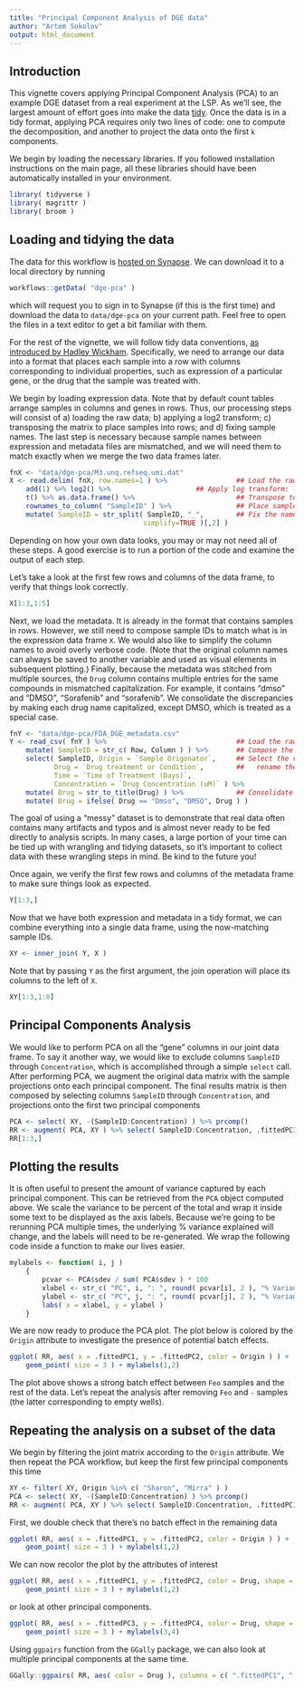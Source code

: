 ```yaml
---
title: "Principal Component Analysis of DGE data"
author: "Artem Sokolov"
output: html_document
---
```


## Introduction
This vignette covers applying Principal Component Analysis (PCA) to an example DGE dataset from a real experiment at the LSP. As we'll see, the largest amount of effort goes into make the data [tidy](https://cran.r-project.org/web/packages/tidyr/vignettes/tidy-data.html). Once the data is in a tidy format, applying PCA requires only two lines of code: one to compute the decomposition, and another to project the data onto the first `k` components.

We begin by loading the necessary libraries. If you followed installation instructions on the main page, all these libraries should have been automatically installed in your environment.

```r
library( tidyverse )
library( magrittr )
library( broom )
```

## Loading and tidying the data
The data for this workflow is [hosted on Synapse](https://www.synapse.org/#!Synapse:syn9952381). We can download it to a local directory by running
```r
workflows::getData( "dge-pca" )
```
which will request you to sign in to Synapse (if this is the first time) and download the data to `data/dge-pca` on your current path. Feel free to open the files in a text editor to get a bit familiar with them.

For the rest of the vignette, we will follow tidy data conventions, [as introduced by Hadley Wickham](https://cran.r-project.org/web/packages/tidyr/vignettes/tidy-data.html). Specifically, we need to arrange our data into a format that places each sample into a row with columns corresponding to individual properties, such as expression of a particular gene, or the drug that the sample was treated with.

We begin by loading expression data. Note that by default count tables arrange samples in columns and genes in rows. Thus, our processing steps will consist of a) loading the raw data; b) applying a log2 transform; c) transposing the matrix to place samples into rows; and d) fixing sample names. The last step is necessary because sample names between expression and metadata files are mismatched, and we will need them to match exactly when we merge the two data frames later.
```r
fnX <- "data/dge-pca/M3.unq.refseq.umi.dat"
X <- read.delim( fnX, row.names=1 ) %>%                 ## Load the raw data
    add(1) %>% log2() %>%                     ## Apply log transform: log2( x + 1 )
    t() %>% as.data.frame() %>%                         ## Transpose to samples-in-row format
    rownames_to_column( "SampleID" ) %>%                ## Place sample names into their own column
    mutate( SampleID = str_split( SampleID, "_",        ## Fix the names: e.g., T384s1_A1 -> A1
                                 simplify=TRUE )[,2] )
```
Depending on how your own data looks, you may or may not need all of these steps. A good exercise is to run a portion of the code and examine the output of each step.

Let's take a look at the first few rows and columns of the data frame, to verify that things look correctly.
```r
X[1:3,1:5]
```
Next, we load the metadata. It is already in the format that contains samples in rows. However, we still need to compose sample IDs to match what is in the expression data frame `X`. We would also like to simplify the column names to avoid overly verbose code. (Note that the original column names can always be saved to another variable and used as visual elements in subsequent plotting.) Finally, because the metadata was stitched from multiple sources, the `Drug` column contains multiple entries for the same compounds in mismatched capitalization. For example, it contains "dmso" and "DMSO", "Sorafenib" and "sorafenib". We consolidate the discrepancies by making each drug name capitalized, except DMSO, which is treated as a special case.
```r
fnY <- "data/dge-pca/FDA_DGE_metadata.csv"
Y <- read_csv( fnY ) %>%                                ## Load the raw data
    mutate( SampleID = str_c( Row, Column ) ) %>%       ## Compose the sample IDs from Row, Column
    select( SampleID, Origin = `Sample Origonator`,     ## Select the variables of interest and
           Drug = `Drug treatment or Condition`,        ##   rename them to shorter tags
           Time = `Time of Treatment (Days)`,
           Concentration = `Drug Concentration (uM)` ) %>%
    mutate( Drug = str_to_title(Drug) ) %>%             ## Consolidate capitalization of drug names
    mutate( Drug = ifelse( Drug == "Dmso", "DMSO", Drug ) )
```
The goal of using a "messy" dataset is to demonstrate that real data often contains many artifacts and typos and is almost never ready to be fed directly to analysis scripts. In many cases, a large portion of your time can be tied up with wrangling and tidying datasets, so it's important to collect data with these wrangling steps in mind. Be kind to the future you!

Once again, we verify the first few rows and columns of the metadata frame to make sure things look as expected.
```r
Y[1:3,]
```

Now that we have both expression and metadata in a tidy format, we can combine everything into a single data frame, using the now-matching sample IDs.
```r
XY <- inner_join( Y, X )
```

Note that by passing `Y` as the first argument, the join operation will place its columns to the left of `X`.
```r
XY[1:3,1:8]
```

## Principal Components Analysis

We would like to perform PCA on all the "gene" columns in our joint data frame. To say it another way, we would like to exclude columns `SampleID` through `Concentration`, which is accomplished through a simple `select` call. After performing PCA, we augment the original data matrix with the sample projections onto each principal component. The final results matrix is then composed by selecting columns `SampleID` through `Concentration`, and projections onto the first two principal components
```r
PCA <- select( XY, -(SampleID:Concentration) ) %>% prcomp()
RR <- augment( PCA, XY ) %>% select( SampleID:Concentration, .fittedPC1, .fittedPC2 )
RR[1:3,]
```

## Plotting the results

It is often useful to present the amount of variance captured by each principal component. This can be retrieved from the `PCA` object computed above. We scale the variance to be percent of the total and wrap it inside some text to be displayed as the axis labels. Because we're going to be rerunning PCA multiple times, the underlying % variance explained will change, and the labels will need to be re-generated. We wrap the following code inside a function to make our lives easier.
```r
mylabels <- function( i, j )
    {
        pcvar <- PCA$sdev / sum( PCA$sdev ) * 100
        xlabel <- str_c( "PC", i, ": ", round( pcvar[i], 2 ), "% Variance" )
        ylabel <- str_c( "PC", j, ": ", round( pcvar[j], 2 ), "% Variance" )
        labs( x = xlabel, y = ylabel )
    }
```

We are now ready to produce the PCA plot. The plot below is colored by the `Origin` attribute to investigate the presence of potential batch effects.
```r
ggplot( RR, aes( x = .fittedPC1, y = .fittedPC2, color = Origin ) ) +
    geom_point( size = 3 ) + mylabels(1,2)
```

The plot above shows a strong batch effect between `Feo` samples and the rest of the data. Let's repeat the analysis after removing `Feo` and `-` samples (the latter corresponding to empty wells).

## Repeating the analysis on a subset of the data

We begin by filtering the joint matrix according to the `Origin` attribute. We then repeat the PCA workflow, but keep the first few principal components this time
```r
XY <- filter( XY, Origin %in% c( "Sharon", "Mirra" ) )
PCA <- select( XY, -(SampleID:Concentration) ) %>% prcomp()
RR <- augment( PCA, XY ) %>% select( SampleID:Concentration, .fittedPC1:.fittedPC5 )
```

First, we double check that there's no batch effect in the remaining data
```r
ggplot( RR, aes( x = .fittedPC1, y = .fittedPC2, color = Origin ) ) +
    geom_point( size = 3 ) + mylabels(1,2)
```

We can now recolor the plot by the attributes of interest
```r
ggplot( RR, aes( x = .fittedPC1, y = .fittedPC2, color = Drug, shape = Time ) ) +
    geom_point( size = 3 ) + mylabels(1,2)
```

or look at other principal components.
```r
ggplot( RR, aes( x = .fittedPC3, y = .fittedPC4, color = Drug, shape = Time ) ) +
    geom_point( size = 3 ) + mylabels(3,4)
```

Using `ggpairs` function from the `GGally` package, we can also look at multiple principal components at the same time.
```r
GGally::ggpairs( RR, aes( color = Drug ), columns = c( ".fittedPC1", ".fittedPC2", ".fittedPC3" ) )
```
